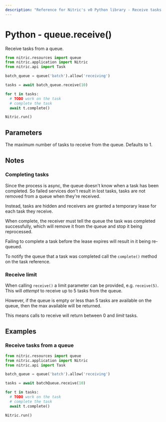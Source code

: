 ```yaml
---
description: "Reference for Nitric's v0 Python library - Receive tasks from a queue."
---
```


# Python - queue.receive()

Receive tasks from a queue.

```python
from nitric.resources import queue
from nitric.application import Nitric
from nitric.api import Task

batch_queue = queue('batch').allow('receiving')

tasks = await batch_queue.receive(10)

for t in tasks:
  # TODO work on the task
  # complete the task
  await t.complete()

Nitric.run()
```

## Parameters

<Properties>
  <Property name="limit" type="number">
    The maximum number of tasks to receive from the queue. Defaults to 1.
  </Property>
</Properties>

## Notes

### Completing tasks

Since the process is async, the queue doesn't know when a task has been completed. So failed services don't result in lost tasks, tasks are not removed from a queue when they're received.

Instead, tasks are hidden and receivers are granted a temporary lease for each task they receive.

When complete, the receiver must tell the queue the task was completed successfully, which will remove it from the queue and stop it being reprocessed.

<Note>
  Failing to complete a task before the lease expires will result in it being
  re-queued.
</Note>

To notify the queue that a task was completed call the `complete()` method on the task reference.

### Receive limit

When calling `receive()` a limit parameter can be provided, e.g. `receive(5)`. This will _attempt_ to receive up to 5 tasks from the queue.

However, if the queue is empty or less than 5 tasks are available on the queue, then the max available will be returned.

This means calls to receive will return between 0 and _limit_ tasks.

## Examples

### Receive tasks from a queue

```python
from nitric.resources import queue
from nitric.application import Nitric
from nitric.api import Task

batch_queue = queue('batch').allow('receiving')

tasks = await batchQueue.receive(10)

for t in tasks:
  # TODO work on the task
  # complete the task
  await t.complete()

Nitric.run()
```
